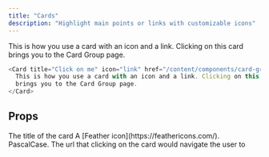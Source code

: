 ```yaml
---
title: "Cards"
description: "Highlight main points or links with customizable icons"
---
```


<Card title="Card Title" icon="link" href="/content/components/card-group">
  This is how you use a card with an icon and a link. Clicking on this card
  brings you to the Card Group page.
</Card>


```js
<Card title="Click on me" icon="link" href="/content/components/card-group">
  This is how you use a card with an icon and a link. Clicking on this card
  brings you to the Card Group page.
</Card>
```

## Props

<ResponseField name="title" type="string" required>
  The title of the card
</ResponseField>

<ResponseField name="icon" type="string">
  A [Feather icon](https://feathericons.com/). PascalCase.
</ResponseField>

<ResponseField name="href" type="string">
  The url that clicking on the card would navigate the user to
</ResponseField>